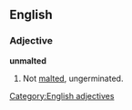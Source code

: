 ==English==

===Adjective===

'''unmalted'''

# Not [[malt]]ed, ungerminated.
[[Category:English adjectives]]